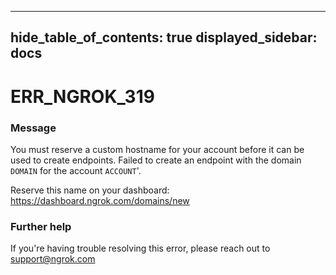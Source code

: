 

---
hide_table_of_contents: true
displayed_sidebar: docs
---


# ERR_NGROK_319

### Message
You must reserve a custom hostname for your account before it can be used to create endpoints.
Failed to create an endpoint with the domain `DOMAIN` for the account `ACCOUNT`'.

Reserve this name on your dashboard: https://dashboard.ngrok.com/domains/new

<ErrorDetails />



### Further help
If you're having trouble resolving this error, please reach out to [support@ngrok.com](mailto:support@ngrok.com?subject=Help%20with%20ERR_NGROK_319)

